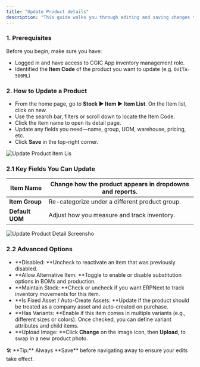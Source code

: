 ```yaml
---
title: "Update Product details"
description: "This guide walks you through editing and saving changes to existing product items in Cgic App—whether you need to tweak the name, adjust stock settings, update pricing, or refresh the product image."
---
```


### **1. Prerequisites**

Before you begin, make sure you have:

- Logged in and have access to CGIC App inventory management role.
- Identified the **Item Code** of the product you want to update (e.g. `OVITA-500ML`)

### **2. How to Update a Product**

- From the home page, go to **Stock ▶️ Item ▶️ Item List**. On the Item list, click on new.
- Use the search bar,  filters or scroll down  to locate the Item Code.
- Click the item name to open its detail page.
- Update any fields you need—name, group, UOM, warehouse, pricing, etc.
- Click **Save** in the top-right corner.

<img
  src="/Update-product-item-list"
  alt="Update Product Item Lis"
  title="Update Product Item Lis"
  className="mr-auto"
/>

### **2.1 Key Fields You Can Update**

| **Item Name**   | Change how the product appears in dropdowns and reports. |
| --------------- | -------------------------------------------------------- |
| **Item Group**  | Re-categorize under a different product group.           |
| **Default UOM** | Adjust how you measure and track inventory.              |

![Update Product Detail Screensho](/Update-product-detail-screenshot)

### **2.2 Advanced Options**

- **Disabled: **Uncheck to reactivate an item that was previously disabled.  
-  **Allow Alternative Item: **Toggle to enable or disable substitution options in BOMs and production.  
- **Maintain Stock: **Check or uncheck if you want ERPNext to track inventory movements for this item.  
- **Is Fixed Asset / Auto-Create Assets: **Update if the product should be treated as a company asset and auto-created on purchase.   
- **Has Variants: **Enable if this item comes in multiple variants (e.g., different sizes or colors). Once checked, you can define variant attributes and child items.  
- **Upload Image: **Click **Change** on the image icon, then **Upload**, to swap in a new product photo.

<Info>
  🛠️ **Tip:** Always **Save** before navigating away to ensure your edits take effect.  
</Info>